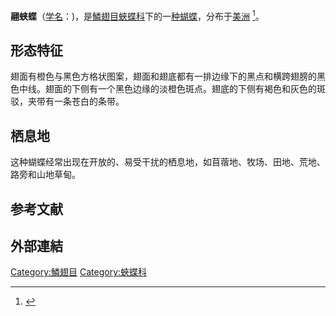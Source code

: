 {{Speciesbox
|status=G5
|status_system=TNC
|status_ref=<ref>{{cite web |title=NatureServe Explorer 2.0 Euptoieta claudia Variegated Fritillary |url=https://explorer.natureserve.org/Taxon/ELEMENT_GLOBAL.2.118073/Euptoieta_claudia |website=explorer.natureserve.org |date=2021-02-05}}</ref>
|image=Euptoieta claudia-dorsal.jpg
|image_caption=翅面
|image2=Euptoieta claudia-ventral.jpg
|image2_caption=翅底
|taxon=Euptoieta claudia
|authority=([[w:Pieter_Cramer|Cramer]], 1775)
}}

'''翮蛱蝶'''（[[学名|学名]]：{{lang|la|''Euptoieta claudia''}})，是[[鱗翅目|鱗翅目]][[蛺蝶科|蛺蝶科]]下的一[[物种|种]][[蝴蝶|蝴蝶]]，分布于[[美洲|美洲]]
<ref>{{cite web
|url=https://www.butterfliesandmoths.org/species/Euptoieta-claudia
|title=Variegated Fritillary Euptoieta claudia (Cramer, 1776)
|publisher=Butterflies and Moths of North America
}}</ref>。

==形态特征==
翅面有橙色与黑色方格状图案，翅面和翅底都有一排边缘下的黑点和横跨翅膀的黑色中线。翅面的下侧有一个黑色边缘的淡橙色斑点。翅底的下侧有褐色和灰色的斑驳，夹带有一条苍白的条带。

==栖息地==
这种蝴蝶经常出现在开放的、易受干扰的栖息地，如苜蓿地、牧场、田地、荒地、路旁和山地草甸。
==参考文献==
{{Reflist}}

==外部連結==
{{Wikispecies}}
{{commons}}
{{Taxonbar|from=Q3087908}}
[[Category:鱗翅目|Category:鱗翅目]]
[[Category:蛺蝶科|Category:蛺蝶科]]

{{butterfly-stub}}